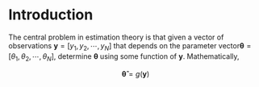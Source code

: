 # Introduction

The central problem in estimation theory is that given a vector of observations $\bm{y} = [y_1, y_2,\cdots , y_N]$ that depends on the parameter vector$\bm{\theta} = [\theta_1, \theta_2,\cdots, \theta_N$\], determine $\bm{\theta}$ using some function of $\bm{y}$. Mathematically,

$$
\bm{\hat{\theta}} = g(\bm{y} )
$$
